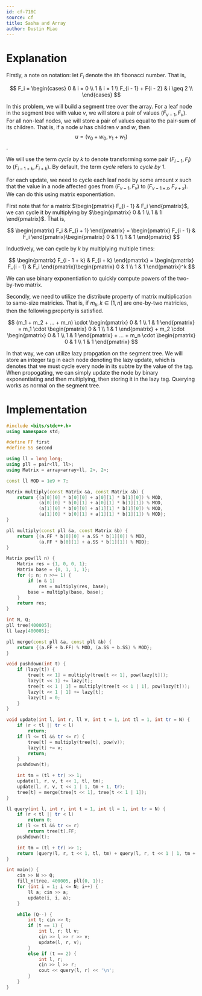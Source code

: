 ```yaml
---
id: cf-718C
source: cf
title: Sasha and Array
author: Dustin Miao
---
```


# Explanation

Firstly, a note on notation: let $F_i$ denote the $i$th fibonacci number. That is,

$$
F_i = 
\begin{cases} 
	0 & i = 0 \\ 
	1 & i = 1 \\
	F_{i - 1} + F{i - 2} & i \geq 2 \\
\end{cases}
$$

In this problem, we will build a segment tree over the array. For a leaf node in the segment tree with value $v$, we will store a pair of values $(F_{v - 1}, F_v)$. For all non-leaf nodes, we will store a pair of values equal to the pair-sum of its children. That is, if a node $u$ has children $v$ and $w$, then $$u = (v_0 + w_0, v_1 + w_1)$$. 

We will use the term _cycle by k_ to denote transforming some pair $(F_{i - 1}, F_i)$ to $(F_{i - 1 + k}, F_{i + k})$. By default, the term _cycle_ refers to _cycle by 1_.

For each update, we need to cycle each leaf node by some amount $x$ such that the value in a node affected goes from $(F_{v - 1}, F_v)$ to $(F_{v - 1 + x}, F_{v + x})$. We can do this using matrix exponentiation.

First note that for a matrix $\begin{pmatrix} F_{i - 1} & F_i \end{pmatrix}$, we can cycle it by multiplying by $\begin{pmatrix} 0 & 1 \\ 1 & 1 \end{pmatrix}$. That is,

$$
\begin{pmatrix} F_i & F_{i + 1} \end{pmatrix} = \begin{pmatrix} F_{i - 1} & F_i \end{pmatrix}\begin{pmatrix} 0 & 1 \\ 1 & 1 \end{pmatrix}
$$

Inductively, we can cycle by $k$ by multiplying multiple times:

$$
\begin{pmatrix} F_{i - 1 + k} & F_{i + k} \end{pmatrix} = \begin{pmatrix} F_{i - 1} & F_i \end{pmatrix}\begin{pmatrix} 0 & 1 \\ 1 & 1 \end{pmatrix}^k
$$

We can use binary exponentiation to quickly compute powers of the two-by-two matrix. 

Secondly, we need to utilize the distribute property of matrix multiplication to same-size matricies. That is, if $m_k, k \in [1, n]$ are one-by-two matricies, then the following property is satisfied. 

$$
(m_1 + m_2 + ... + m_n) \cdot \begin{pmatrix} 0 & 1 \\ 1 & 1 \end{pmatrix} = m_1 \cdot \begin{pmatrix} 0 & 1 \\ 1 & 1 \end{pmatrix} + m_2 \cdot \begin{pmatrix} 0 & 1 \\ 1 & 1 \end{pmatrix} + ... + m_n \cdot \begin{pmatrix} 0 & 1 \\ 1 & 1 \end{pmatrix}
$$

In that way, we can utilize lazy propgation on the segment tree. We will store an integer tag in each node denoting the lazy update, which is denotes that we must cycle every node in its subtre by the value of the tag. When propogating, we can simply update the node by binary exponentiating and then multiplying, then storing it in the lazy tag. Querying works as normal on the segment tree. 

# Implementation

<LanguageSection>

<CPPSection>

```cpp
#include <bits/stdc++.h>
using namespace std;

#define FF first
#define SS second

using ll = long long;
using pll = pair<ll, ll>;
using Matrix = array<array<ll, 2>, 2>;

const ll MOD = 1e9 + 7;

Matrix multiply(const Matrix &a, const Matrix &b) {
	return {(a[0][0] * b[0][0] + a[0][1] * b[1][0]) % MOD, 
			(a[0][0] * b[0][1] + a[0][1] * b[1][1]) % MOD,
			(a[1][0] * b[0][0] + a[1][1] * b[1][0]) % MOD,
			(a[1][0] * b[0][1] + a[1][1] * b[1][1]) % MOD};
}

pll multiply(const pll &a, const Matrix &b) {
	return {(a.FF * b[0][0] + a.SS * b[1][0]) % MOD, 
			(a.FF * b[0][1] + a.SS * b[1][1]) % MOD};
}

Matrix pow(ll n) { 
	Matrix res = {1, 0, 0, 1};
	Matrix base = {0, 1, 1, 1};
	for (; n; n >>= 1) {
		if (n & 1)
			res = multiply(res, base);
		base = multiply(base, base);
	}
	return res;
}

int N, Q;
pll tree[400005];
ll lazy[400005];

pll merge(const pll &a, const pll &b) {
	return {(a.FF + b.FF) % MOD, (a.SS + b.SS) % MOD};
}

void pushdown(int t) {
	if (lazy[t]) {
		tree[t << 1] = multiply(tree[t << 1], pow(lazy[t]));
		lazy[t << 1] += lazy[t];
		tree[t << 1 | 1] = multiply(tree[t << 1 | 1], pow(lazy[t]));
		lazy[t << 1 | 1] += lazy[t];
		lazy[t] = 0;
	}
}

void update(int l, int r, ll v, int t = 1, int tl = 1, int tr = N) {
	if (r < tl || tr < l)
		return;
	if (l <= tl && tr <= r) {
		tree[t] = multiply(tree[t], pow(v));
		lazy[t] += v;
		return;
	}
	pushdown(t);

	int tm = (tl + tr) >> 1;
	update(l, r, v, t << 1, tl, tm);
	update(l, r, v, t << 1 | 1, tm + 1, tr);
	tree[t] = merge(tree[t << 1], tree[t << 1 | 1]);
}

ll query(int l, int r, int t = 1, int tl = 1, int tr = N) {
	if (r < tl || tr < l)
		return 0;
	if (l <= tl && tr <= r)
		return tree[t].FF;
	pushdown(t);

	int tm = (tl + tr) >> 1;
	return (query(l, r, t << 1, tl, tm) + query(l, r, t << 1 | 1, tm + 1, tr)) % MOD;
}

int main() {
	cin >> N >> Q;
	fill_n(tree, 400005, pll{0, 1});
	for (int i = 1; i <= N; i++) {
		ll a; cin >> a;
		update(i, i, a);
	}

	while (Q--) {
		int t; cin >> t;
		if (t == 1) {
			int l, r; ll v;
			cin >> l >> r >> v;
			update(l, r, v);
		}
		else if (t == 2) {
			int l, r;
			cin >> l >> r;
			cout << query(l, r) << '\n';
		}
	}
}
```
</CPPSection>

</LanguageSection>
